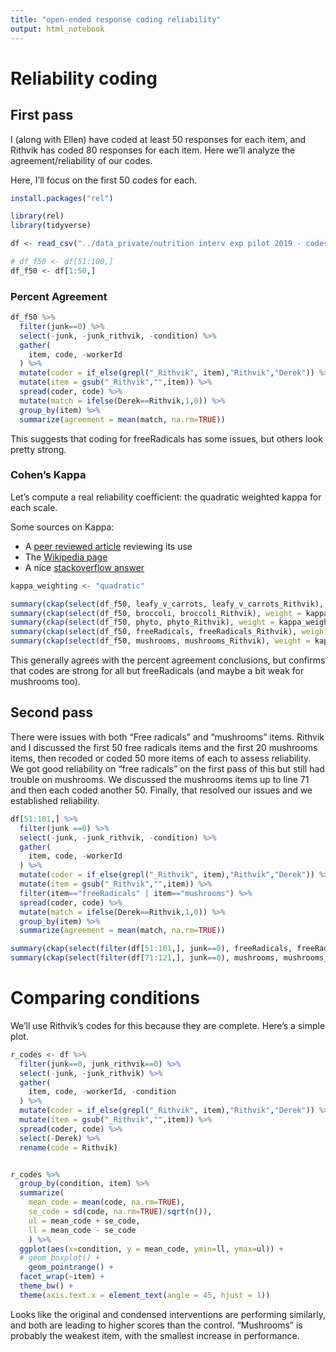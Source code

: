 ```yaml
---
title: "open-ended response coding reliability"
output: html_notebook
---
```





# Reliability coding


## First pass

I (along with Ellen) have coded at least 50 responses for each item, and Rithvik has coded 80 responses for each item. Here we'll analyze the agreement/reliability of our codes.

Here, I'll focus on the first 50 codes for each.

```r
install.packages("rel")
```


```r
library(rel)
library(tidyverse)

df <- read_csv("../data_private/nutrition interv exp pilot 2019 - codes.csv")

# df_f50 <- df[51:100,]
df_f50 <- df[1:50,]
```

### Percent Agreement

```r
df_f50 %>%
  filter(junk==0) %>%
  select(-junk, -junk_rithvik, -condition) %>%
  gather(
    item, code, -workerId
  ) %>%
  mutate(coder = if_else(grepl("_Rithvik", item),"Rithvik","Derek")) %>%
  mutate(item = gsub("_Rithvik","",item)) %>%
  spread(coder, code) %>%
  mutate(match = ifelse(Derek==Rithvik,1,0)) %>%
  group_by(item) %>%
  summarize(agreement = mean(match, na.rm=TRUE))
```

This suggests that coding for freeRadicals has some issues, but others look pretty strong.

### Cohen's Kappa

Let's compute a real reliability coefficient: the quadratic weighted kappa for each scale.

Some sources on Kappa:

* A [peer reviewed article](https://www.ncbi.nlm.nih.gov/pmc/articles/PMC3900052/) reviewing its use
* The [Wikipedia page](https://en.wikipedia.org/wiki/Cohen%27s_kappa)
* A nice [stackoverflow answer](https://stats.stackexchange.com/questions/82162/cohens-kappa-in-plain-english)

```r
kappa_weighting <- "quadratic"

summary(ckap(select(df_f50, leafy_v_carrots, leafy_v_carrots_Rithvik), weight = kappa_weighting))
summary(ckap(select(df_f50, broccoli, broccoli_Rithvik), weight = kappa_weighting))
summary(ckap(select(df_f50, phyto, phyto_Rithvik), weight = kappa_weighting))
summary(ckap(select(df_f50, freeRadicals, freeRadicals_Rithvik), weight = kappa_weighting))
summary(ckap(select(df_f50, mushrooms, mushrooms_Rithvik), weight = kappa_weighting))
```

This generally agrees with the percent agreement conclusions, but confirms that codes are strong for all but freeRadicals (and maybe a bit weak for mushrooms too).

## Second pass

There were issues with both "Free radicals" and "mushrooms" items. Rithvik and I discussed the first 50 free radicals items and the first 20 mushrooms items, then recoded or coded 50 more items of each to assess reliability. We got good reliability on "free radicals" on the first pass of this but still had trouble on mushrooms. We discussed the mushrooms items up to line 71 and then each coded another 50. Finally, that resolved our issues and we established reliability.

```r
df[51:101,] %>%
  filter(junk ==0) %>%
  select(-junk, -junk_rithvik, -condition) %>%
  gather(
    item, code, -workerId
  ) %>%
  mutate(coder = if_else(grepl("_Rithvik", item),"Rithvik","Derek")) %>%
  mutate(item = gsub("_Rithvik","",item)) %>%
  filter(item=="freeRadicals" | item=="mushrooms") %>%
  spread(coder, code) %>%
  mutate(match = ifelse(Derek==Rithvik,1,0)) %>%
  group_by(item) %>%
  summarize(agreement = mean(match, na.rm=TRUE))
```

```r
summary(ckap(select(filter(df[51:101,], junk==0), freeRadicals, freeRadicals_Rithvik), weight = kappa_weighting))
summary(ckap(select(filter(df[71:121,], junk==0), mushrooms, mushrooms_Rithvik), weight = kappa_weighting))
```

# Comparing conditions

We'll use Rithvik's codes for this because they are complete. Here's a simple plot.

```r
r_codes <- df %>%
  filter(junk==0, junk_rithvik==0) %>%
  select(-junk, -junk_rithvik) %>%
  gather(
    item, code, -workerId, -condition
  ) %>%
  mutate(coder = if_else(grepl("_Rithvik", item),"Rithvik","Derek")) %>%
  mutate(item = gsub("_Rithvik","",item)) %>%
  spread(coder, code) %>%
  select(-Derek) %>%
  rename(code = Rithvik)


r_codes %>%
  group_by(condition, item) %>%
  summarize(
    mean_code = mean(code, na.rm=TRUE),
    se_code = sd(code, na.rm=TRUE)/sqrt(n()),
    ul = mean_code + se_code,
    ll = mean_code - se_code
    ) %>%
  ggplot(aes(x=condition, y = mean_code, ymin=ll, ymax=ul)) +
  # geom_boxplot() +
    geom_pointrange() +
  facet_wrap(~item) +
  theme_bw() +
  theme(axis.text.x = element_text(angle = 45, hjust = 1))

```

Looks like the original and condensed interventions are performing similarly, and both are leading to higher scores than the control. "Mushrooms" is probably the weakest item, with the smallest increase in performance.
